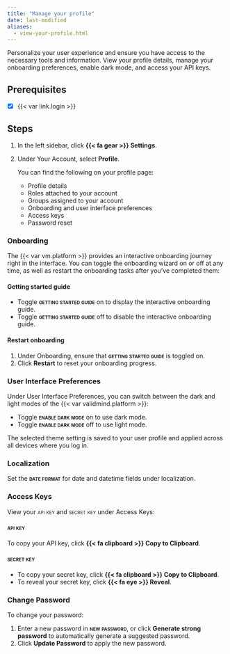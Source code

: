 ```yaml
---
title: "Manage your profile"
date: last-modified
aliases:
  - view-your-profile.html
---
```


Personalize your user experience and ensure you have access to the necessary tools and information. View your profile details, manage your onboarding preferences, enable dark mode, and access your API keys.

::: {.attn}

## Prerequisites

- [x] {{< var link.login >}}

:::

## Steps

1. In the left sidebar, click **{{< fa gear >}} Settings**. 

2. Under Your Account, select **Profile**. 

   You can find the following on your profile page:

   - Profile details
   - Roles attached to your account
   - Groups assigned to your account
   - Onboarding and user interface preferences
   - Access keys
   - Password reset

::: {.panel-tabset}

### Onboarding
The {{< var vm.platform >}} provides an interactive onboarding journey right in the interface. You can toggle the onboarding wizard on or off at any time, as well as restart the onboarding tasks after you've completed them:

#### Getting started guide
- Toggle [**getting started guide**]{.smallcaps} on to display the interactive onboarding guide.
- Toggle [**getting started guide**]{.smallcaps} off to disable the interactive onboarding guide.

#### Restart onboarding
1. Under Onboarding, ensure that [**getting started guide**]{.smallcaps} is toggled on.
2. Click **Restart** to reset your onboarding progress.

### User Interface Preferences

Under User Interface Preferences, you can switch between the dark and light modes of the {{< var validmind.platform >}}:

- Toggle [**enable dark mode**]{.smallcaps} on to use dark mode.
- Toggle [**enable dark mode**]{.smallcaps} off to use light mode.

The selected theme setting is saved to your user profile and applied across all devices where you log in.

### Localization

Set the **[date format]{.smallcaps}** for date and datetime fields under localization.

### Access Keys

View your [api key]{.smallcaps} and [secret key]{.smallcaps} under Access Keys:

#### [api key]{.smallcaps}
To copy your API key, click **{{< fa clipboard >}} Copy to Clipboard**.

#### [secret key]{.smallcaps}
- To copy your secret key, click **{{< fa clipboard >}} Copy to Clipboard**.
- To reveal your secret key, click **{{< fa eye >}} Reveal**.

### Change Password

To change your password:

1. Enter a new password in **[new password]{.smallcaps}**, or click **Generate strong password** to automatically generate a suggested password.
2. Click **Update Password** to apply the new password.

:::
